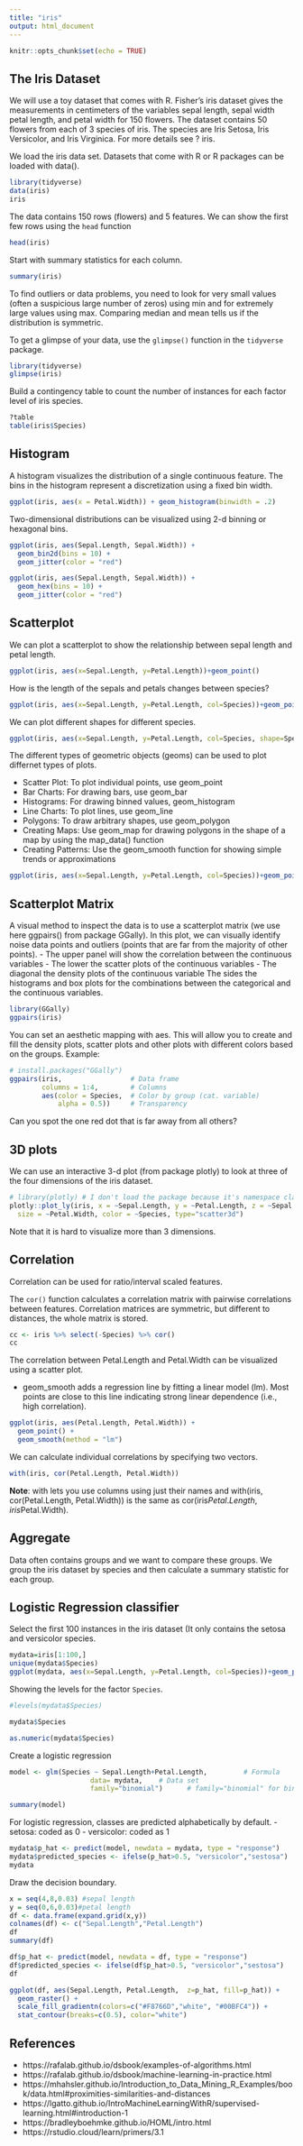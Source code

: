 ```yaml
---
title: "iris"
output: html_document
---
```


```r
knitr::opts_chunk$set(echo = TRUE)
```

## The Iris Dataset
We will use a toy dataset that comes with R. Fisher’s iris dataset gives the measurements in centimeters of the variables sepal length, sepal width petal length, and petal width for 150 flowers. The dataset contains 50 flowers from each of 3 species of iris. The species are Iris Setosa, Iris Versicolor, and Iris Virginica. For more details see ? iris.

We load the iris data set. Datasets that come with R or R packages can be loaded with data().

```r
library(tidyverse)
data(iris)
iris
```


The data contains 150 rows (flowers) and 5 features. We can show the first few rows using the `head` function

```r
head(iris)
```

 Start with summary statistics for each column.
 
```r
summary(iris)
```
 
To find outliers or data problems, you need to look for very small values (often a suspicious large number of zeros) using min and for extremely large values using max. Comparing median and mean tells us if the distribution is symmetric.

To get a glimpse of your data, use the `glimpse()` function in the `tidyverse` package.

```r
library(tidyverse)
glimpse(iris)
```
Build a contingency table to count the number of instances for each factor level of iris species.

```r
?table
table(iris$Species)
```

## Histogram

A histogram visualizes the distribution of a single continuous feature. The bins in the histogram represent a discretization using a fixed bin width. 

```r
ggplot(iris, aes(x = Petal.Width)) + geom_histogram(binwidth = .2)
```

Two-dimensional distributions can be visualized using 2-d binning or hexagonal bins.

```r
ggplot(iris, aes(Sepal.Length, Sepal.Width)) +
  geom_bin2d(bins = 10) +
  geom_jitter(color = "red")
```


```r
ggplot(iris, aes(Sepal.Length, Sepal.Width)) +
  geom_hex(bins = 10) +
  geom_jitter(color = "red")
```


## Scatterplot 
We can plot a scatterplot to show  the relationship between sepal length and petal length.

```r
ggplot(iris, aes(x=Sepal.Length, y=Petal.Length))+geom_point()
```


How is the length of the sepals and petals changes between species?

```r
ggplot(iris, aes(x=Sepal.Length, y=Petal.Length, col=Species))+geom_point()
```


We can plot different shapes for different species.

```r

ggplot(iris, aes(x=Sepal.Length, y=Petal.Length, col=Species, shape=Species))+geom_point()
```

The different types of geometric objects (geoms) can be used to plot differnet types of plots.

- Scatter Plot: To plot individual points, use geom_point
- Bar Charts: For drawing bars, use geom_bar
- Histograms: For drawing binned values, geom_histogram
- Line Charts: To plot lines, use geom_line
- Polygons: To draw arbitrary shapes, use geom_polygon
- Creating Maps: Use geom_map for drawing polygons in the shape of a map by using the map_data() function
- Creating Patterns: Use the geom_smooth function for showing simple trends or approximations



```r
ggplot(iris, aes(x=Sepal.Length, y=Petal.Length, col=Species))+geom_point() +geom_smooth(method = "lm", se=FALSE)
```


## Scatterplot Matrix

A visual method to inspect the data is to use a scatterplot matrix (we use here ggpairs() from package GGally). In this plot, we can visually identify noise data points and outliers (points that are far from the majority of other points).
- The upper panel will show the correlation between the continuous variables
- The lower the scatter plots of the continuous variables
- The diagonal the density plots of the continuous variable
The sides the histograms and box plots for the combinations between the categorical and the continuous variables.

```r
library(GGally)
ggpairs(iris)     
```

You can set an aesthetic mapping with aes. This will allow you to create and fill the density plots, scatter plots and other plots with different colors based on the groups. Example:


```r
# install.packages("GGally")
ggpairs(iris,                 # Data frame
        columns = 1:4,        # Columns
        aes(color = Species,  # Color by group (cat. variable)
            alpha = 0.5))     # Transparency
```

Can you spot the one red dot that is far away from all others?

## 3D plots

We can use an interactive 3-d plot (from package plotly) to look at three of the four dimensions of the iris dataset. 
```r
# library(plotly) # I don't load the package because it's namespace clashes with select in dplyr.
plotly::plot_ly(iris, x = ~Sepal.Length, y = ~Petal.Length, z = ~Sepal.Width,
  size = ~Petal.Width, color = ~Species, type="scatter3d")
```

Note that it is hard to visualize more than 3 dimensions.


## Correlation

Correlation can be used for ratio/interval scaled features.

The `cor()` function calculates a correlation matrix with pairwise correlations between features. Correlation matrices are symmetric, but different to distances, the whole matrix is stored.

```r
cc <- iris %>% select(-Species) %>% cor()
cc
```

The correlation between Petal.Length and Petal.Width can be visualized using a scatter plot.

-  geom_smooth adds a regression line by fitting a linear model (lm). Most points are close to this line indicating strong linear dependence (i.e., high correlation).
```r
ggplot(iris, aes(Petal.Length, Petal.Width)) + 
  geom_point() +
  geom_smooth(method = "lm")
```

We can calculate individual correlations by specifying two vectors.

```r
with(iris, cor(Petal.Length, Petal.Width))
```

**Note**: with lets you use columns using just their names and with(iris, cor(Petal.Length, Petal.Width)) is the same as cor(iris$Petal.Length, iris$Petal.Width).


## Aggregate
Data often contains groups and we want to compare these groups. We group the iris dataset by species and then calculate a summary statistic for each group.



## Logistic Regression classifier

Select the first 100 instances in the iris dataset (It only contains the setosa and versicolor species.
```r
mydata=iris[1:100,]
unique(mydata$Species)
ggplot(mydata, aes(x=Sepal.Length, y=Petal.Length, col=Species))+geom_point()
```

Showing the levels for the factor `Species`.

```r
#levels(mydata$Species)

mydata$Species

as.numeric(mydata$Species)
```


Create a logistic regression 

```r

model <- glm(Species ~ Sepal.Length+Petal.Length,         # Formula
                    data= mydata,    # Data set
                    family="binomial")      # family="binomial" for binary logistic

summary(model)  
```

For logistic regression, classes are predicted alphabetically by default. 
 - setosa: coded as 0
 - versicolor: coded as 1

```r
mydata$p_hat <- predict(model, newdata = mydata, type = "response")
mydata$predicted_species <- ifelse(p_hat>0.5, "versicolor","sestosa")
mydata
```
Draw the decision boundary.

```r
x = seq(4,8,0.03) #sepal length
y = seq(0,6,0.03)#petal length
df <- data.frame(expand.grid(x,y))
colnames(df) <- c("Sepal.Length","Petal.Length")
df
summary(df)

df$p_hat <- predict(model, newdata = df, type = "response")
df$predicted_species <- ifelse(df$p_hat>0.5, "versicolor","sestosa")
df

ggplot(df, aes(Sepal.Length, Petal.Length,  z=p_hat, fill=p_hat)) +
  geom_raster() +
  scale_fill_gradientn(colors=c("#F8766D","white", "#00BFC4")) +
  stat_contour(breaks=c(0.5), color="white") 
```





## References

- https://rafalab.github.io/dsbook/examples-of-algorithms.html
- https://rafalab.github.io/dsbook/machine-learning-in-practice.html
- https://mhahsler.github.io/Introduction_to_Data_Mining_R_Examples/book/data.html#proximities-similarities-and-distances
- https://lgatto.github.io/IntroMachineLearningWithR/supervised-learning.html#introduction-1
- https://bradleyboehmke.github.io/HOML/intro.html
- https://rstudio.cloud/learn/primers/3.1
